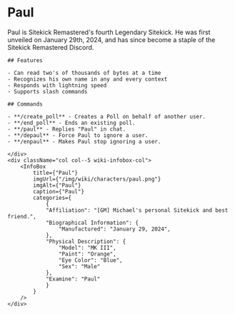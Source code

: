 
# Paul

<div className="row wiki-parent">
    <div className="col col-7 wiki-content-col">
    Paul is Sitekick Remastered's fourth Legendary Sitekick. He was first unveiled on January 29th, 2024, and has since become a staple of the Sitekick Remastered Discord.

    ## Features

    - Can read two's of thousands of bytes at a time
    - Recognizes his own name in any and every context
    - Responds with lightning speed
    - Supports slash commands

    ## Commands

    - **/create_poll** - Creates a Poll on behalf of another user.
    - **/end_poll** - Ends an existing poll.
    - **/paul** - Replies "Paul" in chat.
    - **/depaul** - Force Paul to ignore a user.
    - **/enpaul** - Makes Paul stop ignoring a user.

    </div>
    <div className="col col--5 wiki-infobox-col">
        <InfoBox 
            title={"Paul"}
            imgUrl={"/img/wiki/characters/paul.png"}
            imgAlt={"Paul"}
            caption={"Paul"}
            categories={
                {
                "Affiliation": "[GM] Michael's personal Sitekick and best friend.",
                "Biographical Information": {
                    "Manufactured": "January 29, 2024",
                },
                "Physical Description": {
                    "Model": "MK III",
                    "Paint": "Orange",
                    "Eye Color": "Blue",
                    "Sex": "Male"
                },
                "Examine": "Paul"
                }
            }
        />
    </div>
</div>
